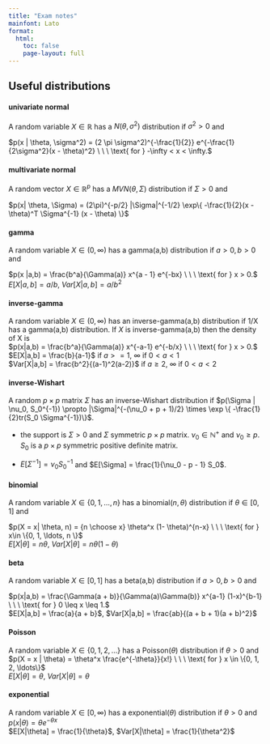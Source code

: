 ```yaml
---
title: "Exam notes"
mainfont: Lato
format: 
  html:
    toc: false
    page-layout: full
---
```


## Useful distributions

#### univariate normal

A random variable $X \in \mathbb{R}$ has a $N(\theta, \sigma^2)$ distribution if $\sigma^2 > 0$ and 


$p(x | \theta, \sigma^2) = (2 \pi \sigma^2)^{-\frac{1}{2}} e^{-\frac{1}{2\sigma^2}(x - \theta)^2} \ \ \ \text{ for } -\infty < x < \infty.$

#### multivariate normal

A random vector $X \in \mathbb{R}^p$ has a $MVN(\theta, \Sigma)$ distribution if $\Sigma > 0$ and

$p(x| \theta, \Sigma) = (2\pi)^{-p/2} |\Sigma|^{-1/2} \exp\{ -\frac{1}{2}(x - \theta)^T \Sigma^{-1} (x - \theta) \}$

#### gamma

A random variable $X \in (0, \infty)$ has a gamma(a,b) distribution if $a > 0, b > 0$ and


$p(x |a,b) = \frac{b^a}{\Gamma(a)} x^{a - 1} e^{-bx} \ \ \ \text{ for } x > 0.$  
$E[X | a, b] = a/b$, $Var[X | a,b] = a / b^2$


#### inverse-gamma

A random variable $X \in (0, \infty)$ has an inverse-gamma(a,b) distribution if 1/X has a gamma(a,b) distribution. If $X$ is inverse-gamma(a,b) then the density of X is  
$p(x|a,b) = \frac{b^a}{\Gamma(a)} x^{-a-1} e^{-b/x} \ \ \ \text{ for } x > 0.$  
$E[X|a,b] = \frac{b}{a-1}$ if $a>=1$, $\infty$ if $0<a<1$  
$Var[X|a,b] = \frac{b^2}{(a-1)^2(a-2)}$ if $a\geq2$, $\infty$ if $0<a<2$

#### inverse-Wishart

A random $p \times p$ matrix $\Sigma$ has an inverse-Wishart distribution if 
$p(\Sigma | \nu_0, S_0^{-1}) \propto |\Sigma|^{-(\nu_0 + p + 1)/2} \times \exp \{ -\frac{1}{2}tr(S_0 \Sigma^{-1})\}$.

- the support is $\Sigma > 0$ and $\Sigma$ symmetric $p \times p$ matrix. $\nu_0 \in \mathbb{N}^+$ and $\nu_0 \geq p$. $S_0$ is a $p \times p$ symmetric positive definite matrix.

- $E[\Sigma^{-1}] = \nu_0 S_0^{-1}$ and $E[\Sigma] = \frac{1}{\nu_0 - p - 1} S_0$.

#### binomial

A random variable $X \in \{0, 1, \ldots, n\}$ has a binomial$(n, \theta)$ distribution if $\theta \in [0, 1]$ and 

$p(X = x| \theta, n) = {n \choose x} \theta^x (1- \theta)^{n-x} \ \ \ \text{ for } x\in \{0, 1, \ldots, n \}$  
$E[X|\theta] = n\theta$, $Var[X|\theta] = n\theta(1-\theta)$

#### beta

A random variable $X \in [0, 1]$ has a beta(a,b) distribution if $a > 0, b > 0$ and 

$p(x|a,b) = \frac{\Gamma(a + b)}{\Gamma(a)\Gamma(b)} x^{a-1} (1-x)^{b-1} \ \ \ \text{ for } 0 \leq x \leq 1.$  
$E[X|a,b] = \frac{a}{a + b}$, $Var[X|a,b] = \frac{ab}{(a + b + 1)(a + b)^2}$

#### Poisson

A random variable $X \in \{0, 1, 2, \ldots \}$ has a Poisson($\theta$) distribution if $\theta > 0$ and  
$p(X = x | \theta) = \theta^x \frac{e^{-\theta}}{x!} \ \ \ \text{ for } x \in \{0, 1, 2, \ldots\}$  
$E[X|\theta] = \theta$, $Var[X|\theta] = \theta$

#### exponential
A random variable $X \in [0, \infty)$ has a exponential($\theta$) distribution if $\theta >0$ and  
$p(x | \theta) = \theta e^{-\theta x}$  
$E[X|\theta] = \frac{1}{\theta}$, $Var[X|\theta] = \frac{1}{\theta^2}$
